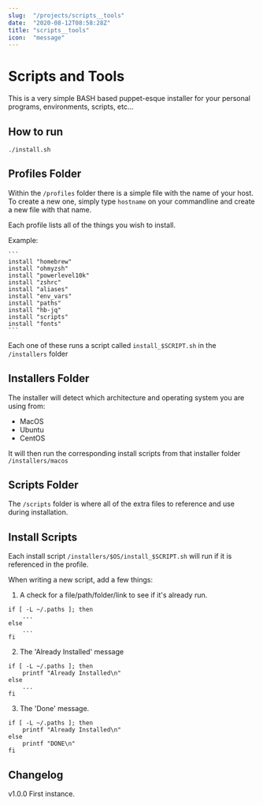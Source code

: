 ```yaml
---
slug:  "/projects/scripts__tools"
date:  "2020-08-12T08:58:28Z"
title: "scripts__tools"
icon:  "message"
---
```



# Scripts and Tools

This is a very simple BASH based puppet-esque installer for your personal programs, environments, scripts, etc...

## How to run

`./install.sh`

## Profiles Folder

Within the `/profiles` folder there is a simple file with the name of your host. To create a new one, simply type `hostname` on your commandline and create a new file with that name.

Each profile lists all of the things you wish to install.

Example:

    ```
    install "homebrew"
    install "ohmyzsh"
    install "powerlevel10k"
    install "zshrc"
    install "aliases"
    install "env_vars"
    install "paths"
    install "hb-jq"
    install "scripts"
    install "fonts"
    ```

Each one of these runs a script called `install_$SCRIPT.sh` in the `/installers` folder

## Installers Folder

The installer will detect which architecture and operating system you are using from:
- MacOS
- Ubuntu
- CentOS

It will then run the corresponding install scripts from that installer folder `/installers/macos`

## Scripts Folder

The `/scripts` folder is where all of the extra files to reference and use during installation.

## Install Scripts

Each install script `/installers/$OS/install_$SCRIPT.sh` will run if it is referenced in the profile.

When writing a new script, add a few things:

1. A check for a file/path/folder/link to see if it's already run.

```
if [ -L ~/.paths ]; then
    ...
else
    ...
fi
```

2. The 'Already Installed' message

```
if [ -L ~/.paths ]; then
    printf "Already Installed\n"
else
    ...
fi
```

3. The 'Done' message.

```
if [ -L ~/.paths ]; then
    printf "Already Installed\n"
else
    printf "DONE\n"
fi
```

## Changelog


v1.0.0
First instance.